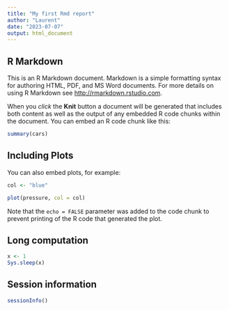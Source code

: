 ```yaml
---
title: "My first Rmd report"
author: "Laurent"
date: "2023-07-07"
output: html_document
---
```


## R Markdown

This is an R Markdown document. Markdown is a simple formatting syntax for authoring HTML, PDF, and MS Word documents. For more details on using R Markdown see <http://rmarkdown.rstudio.com>.

When you *click* the **Knit** button a document will be generated that includes both content as well as the output of any embedded R code chunks within the document. You can embed an R code chunk like this:

```r
summary(cars)
```

## Including Plots

You can also embed plots, for example:
```r
col <- "blue"
```


```r
plot(pressure, col = col)
```

Note that the `echo = FALSE` parameter was added to the code chunk to prevent printing of the R code that generated the plot.

## Long computation


```r
x <- 1
Sys.sleep(x)
```


## Session information

```r
sessionInfo()
```


